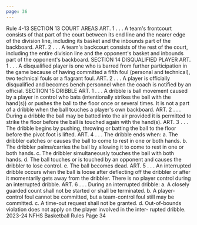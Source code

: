 ```yaml
---
page: 36
---
```


Rule 4-13 SECTION 13 COURT AREAS ART. 1 . . . A team's frontcourt consists of that part of the court between its end line and the nearer edge of the division line, including its basket and the inbounds part of the backboard. ART. 2 . . . A team's backcourt consists of the rest of the court, including the entire division line and the opponent's basket and inbounds part of the opponent's backboard. SECTION 14 DISQUALIFIED PLAYER ART. 1 . . . A disqualified player is one who is barred from further participation in the game because of having committed a fifth foul (personal and technical), two technical fouls or a flagrant foul. ART. 2 . . . A player is officially disqualified and becomes bench personnel when the coach is notified by an official. SECTION 15 DRIBBLE ART. 1 . . . A dribble is ball movement caused by a player in control who bats (intentionally strikes the ball with the hand(s)) or pushes the ball to the floor once or several times. It is not a part of a dribble when the ball touches a player's own backboard. ART. 2 . . . During a dribble the ball may be batted into the air provided it is permitted to strike the floor before the ball is touched again with the hand(s). ART. 3 . . . The dribble begins by pushing, throwing or batting the ball to the floor before the pivot foot is lifted. ART. 4 . . . The dribble ends when: a. The dribbler catches or causes the ball to come to rest in one or both hands. b. The dribbler palms/carries the ball by allowing it to come to rest in one or both hands. c. The dribbler simultaneously touches the ball with both hands. d. The ball touches or is touched by an opponent and causes the dribbler to lose control. e. The ball becomes dead. ART. 5 . . . An interrupted dribble occurs when the ball is loose after deflecting off the dribbler or after it momentarily gets away from the dribbler. There is no player control during an interrupted dribble. ART. 6 . . . During an interrupted dribble: a. A closely guarded count shall not be started or shall be terminated. b. A player-control foul cannot be committed, but a team-control foul still may be committed. c. A time-out request shall not be granted. d. Out-of-bounds violation does not apply on the player involved in the inter- rupted dribble. 2023-24 NFHS Basketball Rules Page 34